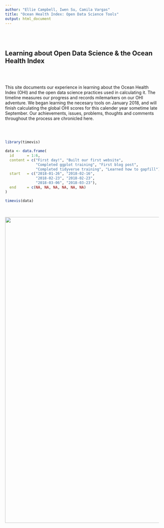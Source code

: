 ```yaml
---
author: "Ellie Campbell, Iwen Su, Camila Vargas"
title: "Ocean Health Index: Open Data Science Tools"
output: html_document
---
```

<br>
<br>

## Learning about Open Data Science & the Ocean Health Index

<br>
<br>

This site documents our experience in learning about the Ocean Health Index (OHI) and the open data science practices used in calculating it. The timeline measures our progress and records milemarkers on our OHI adventure. We began learning the necesary tools on January 2018, and will finish calculating the global OHI scores for this calender year sometime late September. Our achievements, issues, problems, thoughts and comments throughout the process are chronicled here.


<br>
<br>



```r

library(timevis)

data <- data.frame(
  id      = 1:6,
  content = c("First day!", "Built our first website",
              "Completed ggplot training", "First blog post",
              "Completed tidyverse training", "Learned how to gapfill"),
  start   = c("2018-01-26", "2018-02-16",
              "2018-02-23", "2018-02-23",
              "2018-03-06", "2018-03-23"),
  end     = c(NA, NA, NA, NA, NA, NA)
)

timevis(data)

```


<br>


<center><img src="images/deep-sea-fishes.jpg" width="1000px"></center>  
